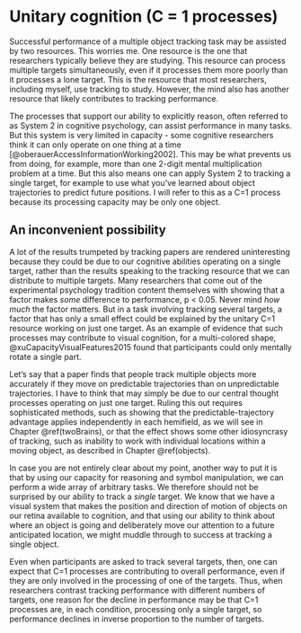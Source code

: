 # Unitary cognition (C = 1 processes) {#Cequals1}

Successful performance of a multiple object tracking task may be assisted by two resources. This worries me. One resource is the one that researchers typically believe they are studying. This resource can process multiple targets simultaneously, even if it processes them more poorly than it processes a lone target. This is the resource that most researchers, including myself, use tracking to study. However, the mind also has another resource that likely contributes to tracking performance.

The processes that support our ability to explicitly reason, often referred to as System 2 in cognitive psychology, can assist performance in many tasks. But this system is very limited in capacity - some cognitive researchers think it can only operate on one thing at a time [@oberauerAccessInformationWorking2002]. This may be what prevents us from doing, for example, more than one 2-digit mental multiplication problem at a time. But this also means one can apply System 2 to tracking a single target, for example to use what you've learned about object trajectories to predict future positions. I will refer to this as a C=1 process because its processing capacity may be only one object.

## An inconvenient possibility
 
<!---This reflects a unitary focus of attention that has an approximate capacity of only one.-->
A lot of the results trumpeted by tracking papers are rendered uninteresting because they could be due to our cognitive abilities operating on a single target, rather than the results speaking to the tracking resource that we can distribute to multiple targets. Many researchers that come out of the experimental psychology tradition content themselves with showing that a factor makes *some* difference to performance, p < 0.05. Never mind *how much* the factor matters. But in a task involving tracking several targets, a factor that has only a small effect could be explained by the unitary C=1 resource working on just one target. As an example of evidence that such processes may contribute to visual cognition, for a multi-colored shape, @xuCapacityVisualFeatures2015 found that participants could only mentally rotate a single part.

Let's say that a paper finds that people track multiple objects more accurately if they move on predictable trajectories than on unpredictable trajectories. I have to think that may simply be due to our central thought processes operating on just one target. Ruling this out requires sophisticated methods, such as showing that the predictable-trajectory advantage applies independently in each hemifield, as we will see in Chapter \@ref(twoBrains), or that the effect shows some other idiosyncrasy of tracking, such as inability to work with individual locations within a moving object, as described in Chapter \@ref(objects).

<!--(as opposed to psychophysics, which is more quantitative) -->
In case you are not entirely clear about my point, another way to put it is that by using our capacity for reasoning and symbol manipulation, we can perform a wide array of arbitrary tasks. We therefore should not be surprised by our ability to track a *single* target. We know that we have a visual system that makes the position and direction of motion of objects on our retina available to cognition, and that using our ability to think about where an object is going and deliberately move our attention to a future anticipated location, we might muddle through to success at tracking a single object.

Even when participants are asked to track several targets, then, one can expect that C=1 processes are contributing to overall performance, even if they are only involved in the processing of one of the targets. Thus, when researchers contrast tracking performance with different numbers of targets, one reason for the decline in performance may be that C=1 processes are, in each condition, processing only a single target, so performance declines in inverse proportion to the number of targets.

<!-- Unfortunately, researchers frequently neglect the fact that two sorts of mental abilities likely contribute to MOT performance: one or some limited in capacity to just a single target, and others with a greater processing capacity.  -->

